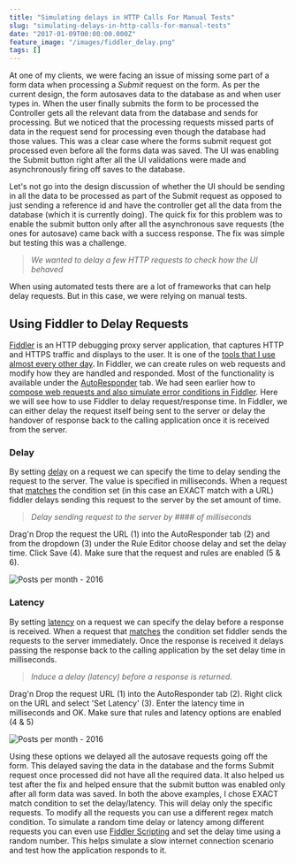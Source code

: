 ```yaml
---
title: "Simulating delays in HTTP Calls For Manual Tests"
slug: "simulating-delays-in-http-calls-for-manual-tests"
date: "2017-01-09T00:00:00.000Z"
feature_image: "/images/fiddler_delay.png"
tags: []
---
```


At one of my clients, we were facing an issue of missing some part of a form data when processing a _Submit_ request on the form. As per the current design, the form autosaves data to the database as and when user types in. When the user finally submits the form to be processed the Controller gets all the relevant data from the database and sends for processing. But we noticed that the processing requests missed parts of data in the request send for processing even though the database had those values. This was a clear case where the forms submit request got processed even before all the forms data was saved. The UI was enabling the Submit button right after all the UI validations were made and asynchronously firing off saves to the database.

Let's not go into the design discussion of whether the UI should be sending in all the data to be processed as part of the Submit request as opposed to just sending a reference id and have the controller get all the data from the database (which it is currently doing). The quick fix for this problem was to enable the submit button only after all the asynchronous save requests (the ones for autosave) came back with a success response. The fix was simple but testing this was a challenge.

> _We wanted to delay a few HTTP requests to check how the UI behaved_

When using automated tests there are a lot of frameworks that can help delay requests. But in this case, we were relying on manual tests.

Using Fiddler to Delay Requests
-------------------------------

[Fiddler](http://www.telerik.com/fiddler) is an HTTP debugging proxy server application, that captures HTTP and HTTPS traffic and displays to the user. It is one of the [tools that I use almost every other day](__GHOST_URL__/blog/tools-that-I-use/). In Fiddler, we can create rules on web requests and modify how they are handled and responded. Most of the functionality is available under the [AutoResponder](http://docs.telerik.com/fiddler/KnowledgeBase/AutoResponder#latency) tab. We had seen earlier how to [compose web requests and also simulate error conditions in Fiddler](__GHOST_URL__/blog/using-fiddler-to-help-in-manual-testing/). Here we will see how to use Fiddler to delay request/response time. In Fiddler, we can either delay the request itself being sent to the server or delay the handover of response back to the calling application once it is received from the server.

### Delay

By setting [delay](http://docs.telerik.com/fiddler/KnowledgeBase/AutoResponder#delay) on a request we can specify the time to delay sending the request to the server. The value is specified in milliseconds. When a request that [matches](http://docs.telerik.com/fiddler/KnowledgeBase/AutoResponder#matching-rules) the condition set (in this case an EXACT match with a URL) fiddler delays sending this request to the server by the set amount of time.

> _Delay sending request to the server by #### of milliseconds_

Drag'n Drop the request the URL (1) into the AutoResponder tab (2) and from the dropdown (3) under the Rule Editor choose delay and set the delay time. Click Save (4). Make sure that the request and rules are enabled (5 & 6).

![Posts per month - 2016](/images/fiddler_delay.png)

### Latency

By setting [latency](http://docs.telerik.com/fiddler/KnowledgeBase/AutoResponder#latency) on a request we can specify the delay before a response is received. When a request that [matches](http://docs.telerik.com/fiddler/KnowledgeBase/AutoResponder#matching-rules) the condition set fiddler sends the requests to the server immediately. Once the response is received it delays passing the response back to the calling application by the set delay time in milliseconds.

> _Induce a delay (latency) before a response is returned._

Drag'n Drop the request URL (1) into the AutoResponder tab (2). Right click on the URL and select 'Set Latency' (3). Enter the latency time in milliseconds and OK. Make sure that rules and latency options are enabled (4 & 5)

![Posts per month - 2016](/images/fiddler_latency.png)

Using these options we delayed all the autosave requests going off the form. This delayed saving the data in the database and the forms Submit request once processed did not have all the required data. It also helped us test after the fix and helped ensure that the submit button was enabled only after all form data was saved. In both the above examples, I chose EXACT match condition to set the delay/latency. This will delay only the specific requests. To modify all the requests you can use a different regex match condition. To simulate a random time delay or latency among different requests you can even use [Fiddler Scripting](http://docs.telerik.com/fiddler/KnowledgeBase/FiddlerScript/ModifyRequestOrResponse) and set the delay time using a random number. This helps simulate a slow internet connection scenario and test how the application responds to it.